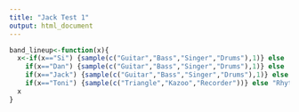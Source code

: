 ```yaml
---
title: "Jack Test 1"
output: html_document
---
```


```r
band_lineup<-function(x){
  x<-if(x=="Si") {sample(c("Guitar","Bass","Singer","Drums"),1)} else 
    if(x=="Dan") {sample(c("Guitar","Bass","Singer","Drums"),1)} else
    if(x=="Jack") {sample(c("Guitar","Bass","Singer","Drums"),1)} else
    if(x=="Toni") {sample(c("Triangle","Kazoo","Recorder"))} else "Rhythm Guitar"
  x
}
```